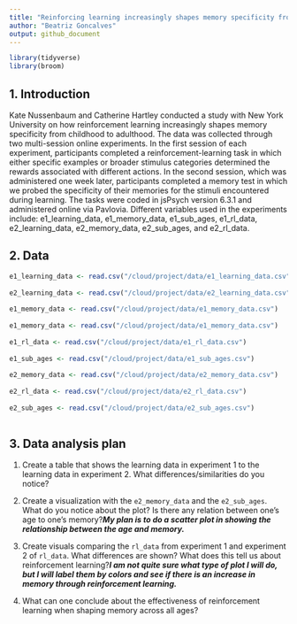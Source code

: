 ```yaml
---
title: "Reinforcing learning increasingly shapes memory specificity from childhood to adulthood"
author: "Beatriz Goncalves"
output: github_document
---
```


```r
library(tidyverse)
library(broom)
```

## 1. Introduction
Kate Nussenbaum and Catherine Hartley conducted a study with New York University on how reinforcement learning increasingly shapes memory specificity from childhood to adulthood. The data was collected through two multi-session online experiments. In the first session of each experiment, participants completed a reinforcement-learning task in which either specific examples or broader stimulus categories determined the rewards associated with different actions. In the second session, which was administered one week later, participants completed a memory test in which we probed the specificity of their memories for the stimuli encountered during learning. The tasks were coded in jsPsych version 6.3.1 and administered online via Pavlovia. Different variables used in the experiments include: e1_learning_data, e1_memory_data, e1_sub_ages, e1_rl_data, e2_learning_data, e2_memory_data, e2_sub_ages, and  e2_rl_data. 



## 2. Data
```r
e1_learning_data <- read.csv("/cloud/project/data/e1_learning_data.csv")
   
e2_learning_data <- read.csv("/cloud/project/data/e2_learning_data.csv")
   
e1_memory_data <- read.csv("/cloud/project/data/e1_memory_data.csv")
   
e1_memory_data <- read.csv("/cloud/project/data/e1_memory_data.csv")
  
e1_rl_data <- read.csv("/cloud/project/data/e1_rl_data.csv")
   
e1_sub_ages <- read.csv("/cloud/project/data/e1_sub_ages.csv")
   
e2_memory_data <- read.csv("/cloud/project/data/e2_memory_data.csv")
   
e2_rl_data <- read.csv("/cloud/project/data/e2_rl_data.csv")
  
e2_sub_ages <- read.csv("/cloud/project/data/e2_sub_ages.csv")
   
```


## 3. Data analysis plan
1. Create a table that shows the learning data in experiment 1 to the learning data in experiment 2. What differences/similarities do you notice?

2. Create a visualization with the `e2_memory_data` and the `e2_sub_ages`. What do you notice about the plot? Is there any relation between one’s age to one’s memory?***My plan is to do a scatter plot in showing the relationship between the age and memory.***

3. Create visuals comparing the `rl_data` from experiment 1 and experiment 2 of `rl_data`. What differences are shown? What does this tell us about reinforcement learning?***I am not quite sure what type of plot I will do, but I will label them by colors and see if there is an increase in memory through reinforcement learning.***

4. What can one conclude about the effectiveness of reinforcement learning when shaping memory across all ages?



